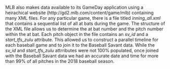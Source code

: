 MLB also makes data available to its GameDay application using a heirachical website (http://gd2.mlb.com/content/game/mlb) containing many XML files.  For any particular game, there is a file titled _inning_all.xml_ that contains a sequential list of all at bats during the game.  The structure of the XML file allows us to determine the at bat number and the pitch number within the at bat.  Each pitch object in the file contains an _sv_id_ and a _start_tfs_zulu_ attribute.  This allowed us to construct a parallel timeline for each baseball game and to join it to the Baseball Savant data.  While the _sv_id_ and _start_tfs_zulu_ attrributes were not 100% populated, once joined with the Baseball Savant data we had an accurate date and time for more than 99% of all pitches in the 2018 baseball season.